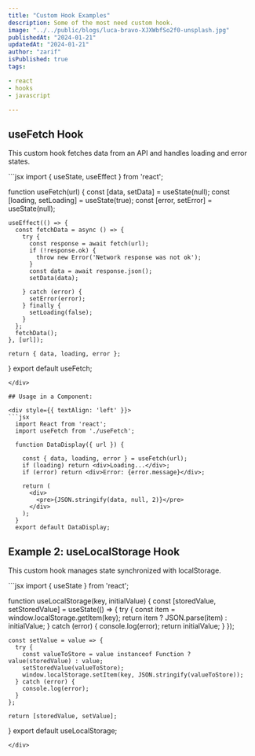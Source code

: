 ```yaml
---
title: "Custom Hook Examples"
description: Some of the most need custom hook.
image: "../../public/blogs/luca-bravo-XJXWbfSo2f0-unsplash.jpg"
publishedAt: "2024-01-21"
updatedAt: "2024-01-21"
author: "zarif"
isPublished: true
tags:

- react
- hooks
- javascript

---
```


## useFetch Hook
This custom hook fetches data from an API and handles loading and error states.

<div style={{ textAlign: 'left' }}>
```jsx
  import { useState, useEffect } from 'react';

  function useFetch(url) {
    const [data, setData] = useState(null);
    const [loading, setLoading] = useState(true);
    const [error, setError] = useState(null);

    useEffect(() => {
      const fetchData = async () => {
        try {
          const response = await fetch(url);
          if (!response.ok) {
            throw new Error('Network response was not ok');
          }
          const data = await response.json();
          setData(data);

        } catch (error) {
          setError(error);
        } finally {
          setLoading(false);
        }
      };
      fetchData();
    }, [url]);
    
    return { data, loading, error };
  }
  export default useFetch;
```
</div>

## Usage in a Component:

<div style={{ textAlign: 'left' }}>
```jsx
  import React from 'react';
  import useFetch from './useFetch';

  function DataDisplay({ url }) {
    
    const { data, loading, error } = useFetch(url);
    if (loading) return <div>Loading...</div>;
    if (error) return <div>Error: {error.message}</div>;

    return (
      <div>
        <pre>{JSON.stringify(data, null, 2)}</pre>
      </div>
    );
  }
  export default DataDisplay;
```
</div>

## Example 2: useLocalStorage Hook
This custom hook manages state synchronized with localStorage.

<div style={{ textAlign: 'left' }}>
```jsx
  import { useState } from 'react';

  function useLocalStorage(key, initialValue) {
    const [storedValue, setStoredValue] = useState(() => {
      try {
        const item = window.localStorage.getItem(key);
        return item ? JSON.parse(item) : initialValue;
      } catch (error) {
        console.log(error);
        return initialValue;
      }
    });

    const setValue = value => {
      try {
        const valueToStore = value instanceof Function ? value(storedValue) : value;
        setStoredValue(valueToStore);
        window.localStorage.setItem(key, JSON.stringify(valueToStore));
      } catch (error) {
        console.log(error);
      }
    };

    return [storedValue, setValue];
  }
  export default useLocalStorage;
```
</div>
